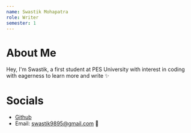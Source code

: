 ```yaml
---
name: Swastik Mohapatra
role: Writer
semester: 1
---
```


# About Me

Hey, I'm Swastik, a first student at PES University with interest in coding with eagerness to learn more and write ✨

# Socials
- [Github](https://github.com/DoggoWoofWoof)
- Email: swastik9895@gmail.com 📧
